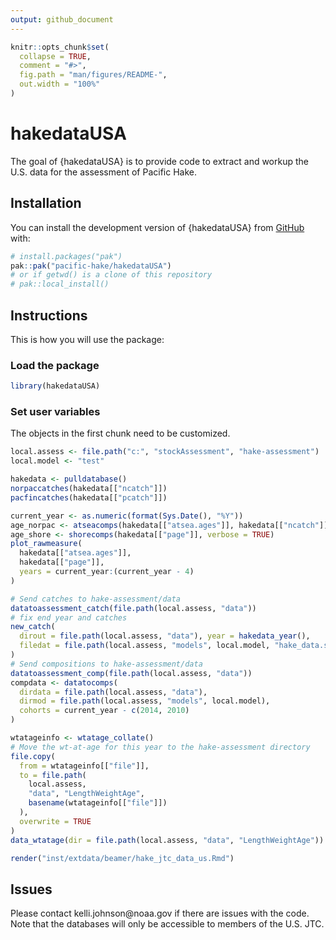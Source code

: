 ```yaml
---
output: github_document
---
```


<!-- README.md is generated from README.Rmd. Please edit that file -->

```r
knitr::opts_chunk$set(
  collapse = TRUE,
  comment = "#>",
  fig.path = "man/figures/README-",
  out.width = "100%"
)
```

# hakedataUSA

<!-- badges: start -->
<!-- badges: end -->

The goal of {hakedataUSA} is to provide code to extract and workup the U.S. data
for the assessment of Pacific Hake.

## Installation

You can install the development version of {hakedataUSA} from [GitHub](https://github.com/) with:

``` r
# install.packages("pak")
pak::pak("pacific-hake/hakedataUSA")
# or if getwd() is a clone of this repository
# pak::local_install()
```

## Instructions

This is how you will use the package:

### Load the package

```r
library(hakedataUSA)
```

### Set user variables

The objects in the first chunk need to be customized.

```r
local.assess <- file.path("c:", "stockAssessment", "hake-assessment")
local.model <- "test"
```

```r
hakedata <- pulldatabase()
norpaccatches(hakedata[["ncatch"]])
pacfincatches(hakedata[["pcatch"]])
```

```r
current_year <- as.numeric(format(Sys.Date(), "%Y"))
age_norpac <- atseacomps(hakedata[["atsea.ages"]], hakedata[["ncatch"]])
age_shore <- shorecomps(hakedata[["page"]], verbose = TRUE)
plot_rawmeasure(
  hakedata[["atsea.ages"]],
  hakedata[["page"]],
  years = current_year:(current_year - 4)
)
```

```r
# Send catches to hake-assessment/data
datatoassessment_catch(file.path(local.assess, "data"))
# fix end year and catches
new_catch(
  dirout = file.path(local.assess, "data"), year = hakedata_year(),
  filedat = file.path(local.assess, "models", local.model, "hake_data.ss")
)
# Send compositions to hake-assessment/data
datatoassessment_comp(file.path(local.assess, "data"))
compdata <- datatocomps(
  dirdata = file.path(local.assess, "data"),
  dirmod = file.path(local.assess, "models", local.model),
  cohorts = current_year - c(2014, 2010)
)
```

```r
wtatageinfo <- wtatage_collate()
# Move the wt-at-age for this year to the hake-assessment directory
file.copy(
  from = wtatageinfo[["file"]],
  to = file.path(
    local.assess,
    "data", "LengthWeightAge",
    basename(wtatageinfo[["file"]])
  ),
  overwrite = TRUE
)
data_wtatage(dir = file.path(local.assess, "data", "LengthWeightAge"))
```

```r
render("inst/extdata/beamer/hake_jtc_data_us.Rmd")
```

## Issues

Please contact kelli.johnson@noaa.gov if there are issues with the code.
Note that the databases will only be accessible to members of the U.S. JTC.